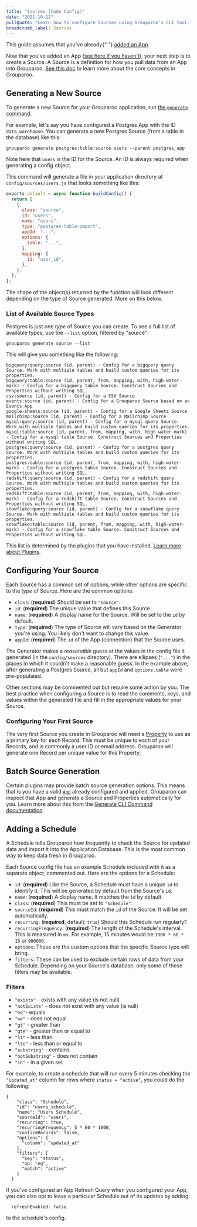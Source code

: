 ```yaml
---
title: "Sources (Code Config)"
date: "2021-10-12"
pullQuote: "Learn how to configure Sources using Grouparoo's CLI tool."
breadcrumb_label: Sources
---
```


<Alert variant="warning">
  This guide assumes that you've already{" "}
  <a href="/docs/config/code-config/apps">added an App</a>.
</Alert>

Now that you've added an App ([see here if you haven't](/docs/config/code-config/apps)), your next step is to create a Source. A Source is a definition for how you pull data from an App into Grouparoo. [See this doc](/docs/getting-started/product-concepts) to learn more about the core concepts in Grouparoo.

## Generating a New Source

To generate a new Source for your Grouparoo application, run [the `generate` command](/docs/cli/config#generate).

For example, let's say you have configured a Postgres App with the ID `data_warehouse`. You can generate a new Postgres Source (from a table in the database) like this:

    grouparoo generate postgres:table:source users --parent postgres_app

Note here that `users` is the ID for the Source. An ID is always required when generating a config object.

This command will generate a file in your application directory at `config/sources/users.js` that looks something like this:

```js
exports.default = async function buildConfig() {
  return [
    {
      class: "source",
      id: "users",
      name: "users",
      type: "postgres-table-import",
      appId: "...",
      options: {
        table: "...",
      },
      mapping: {
        id: "user_id",
      },
    },
  ];
};
```

The shape of the object(s) returned by the function will look different depending on the type of Source generated. More on this below.

### List of Available Source Types

Postgres is just one _type_ of Source you can create. To see a full list of available types, use the `--list` option, filtered by "source":

    grouparoo generate source --list

This will give you something like the following:

    bigquery:query:source (id, parent) - Config for a bigquery query Source. Work with multiple tables and build custom queries for its properties.
    bigquery:table:source (id, parent, from, mapping, with, high-water-mark) - Config for a bigquery table Source. Construct Sources and Properties without writing SQL.
    csv:source (id, parent) - Config for a CSV Source
    events:source (id, parent) - Config for a Grouparoo Source based on an Events App
    google-sheets:source (id, parent) - Config for a Google Sheets Source
    mailchimp:source (id, parent) - Config for a Mailchimp Source
    mysql:query:source (id, parent) - Config for a mysql query Source. Work with multiple tables and build custom queries for its properties.
    mysql:table:source (id, parent, from, mapping, with, high-water-mark) - Config for a mysql table Source. Construct Sources and Properties without writing SQL.
    postgres:query:source (id, parent) - Config for a postgres query Source. Work with multiple tables and build custom queries for its properties.
    postgres:table:source (id, parent, from, mapping, with, high-water-mark) - Config for a postgres table Source. Construct Sources and Properties without writing SQL.
    redshift:query:source (id, parent) - Config for a redshift query Source. Work with multiple tables and build custom queries for its properties.
    redshift:table:source (id, parent, from, mapping, with, high-water-mark) - Config for a redshift table Source. Construct Sources and Properties without writing SQL.
    snowflake:query:source (id, parent) - Config for a snowflake query Source. Work with multiple tables and build custom queries for its properties.
    snowflake:table:source (id, parent, from, mapping, with, high-water-mark) - Config for a snowflake table Source. Construct Sources and Properties without writing SQL.

This list is determined by the plugins that you have installed. [Learn more about Plugins](/docs/integrations).

## Configuring Your Source

Each Source has a common set of options, while other options are specific to the _type_ of Source. Here are the common options:

- `class`: (**required**) Should be set to `"source"`.
- `id`: (**required**) The unique value that defines this Source.
- `name`: (**required**) A display name for the Source. Will be set to the `id` by default.
- `type`: (**required**) The type of Source will vary based on the Generator you're using. You likely don't want to change this value.
- `appId`: (**required**) The `id` of the App (connection) that the Source uses.

The Generator makes a _reasonable_ guess at the values in the config file it generated (in the `config/sources` directory). There are ellipses (`"..."`) in the places in which it couldn't make a reasonable guess. In the example above, after generating a Postgres Source, all but `appId` and `options.table` were pre-populated.

Other sections may be commented out but require some action by you. The best practice when configuring a Source is to read the comments, keys, and values within the generated file and fill in the appropriate values for your Source.

### Configuring Your First Source

The very first Source you create in Grouparoo will need a [Property](/docs/config/code-config/properties) to use as a primary key for each Record. This must be unique to each of your Records, and is commonly a user ID or email address. Grouparoo will generate one Record per unique value for this Property.

## Batch Source Generation

Certain plugins may provide batch source generation options. This means that is you have a valid [`App`](/docs/config/code-config/apps) already configured and applied, Grouparoo can inspect that App and generate a Source and Properties automatically for you. Learn more about this from the [Generate CLI Command documentation](/docs/cli/config#batch-generation).

## Adding a Schedule

A Schedule tells Grouparoo how frequently to check the Source for updated data and import it into the Application Database. This is the most common way to keep data fresh in Grouparoo.

Each Source config file has an example Schedule included with it as a separate object, commented out. Here are the options for a Schedule:

- `id`: (**required**) Like the Source, a Schedule must have a unique `id` to identify it. This will be generated by default from the Source's `id`.
- `name`: (**required**) A display name. It matches the `id` by default.
- `class`: (**required**) This must be set to `"schedule"`.
- `sourceId`: (**required**) This must match the `id` of the Source. It will be set automatically.
- `recurring`: (**required**, default: `true`) Should this Schedule run regularly?
- `recurringFrequency`: (**required**) The length of the Schedule's interval. This is measured in `ms`. For example, 15 minutes would be `1000 * 60 * 15` or `900000`.
- `options`: These are the custom options that the specific Source type will bring.
- `filters`: These can be used to exclude certain rows of data from your Schedule.  Depending on your Source's database, only some of these filters may be available. 

### Filters

- `"exists"` - exists with any value (is not null)
- `"notExists"` - does not exist with any value (is null)
- `"eq"`- equals
- `"ne"` - does not equal
- `"gt"` - greater than
- `"gte"` - greater than or equal to
- `"lt"` - less than
- `"lte"` - less than or equal to
- `"substring"` - contains
- `"notSubstring"` - does not contain
- `"in"` - in a given set

For example, to create a schedule that will run every 5 minutes checking the `"updated_at"` column for rows where `status = "active"`, you could do the following:

```
{
    "class": "Schedule",
    "id": "users_schedule",
    "name": "Users Schedule",
    "sourceId": "users",
    "recurring": true,
    "recurringFrequency": 5 * 60 * 1000,
    "confirmRecords": false,
    "options": {
      "column": "updated_at"
    },
    "filters": [
      "key": "status",
      "op: "eq",
      "match": "active"
    ]
  }
```

If you've configured an App Refresh Query when you configured your App, you can also opt to leave a particular Schedule out of its updates by adding:

```
  refreshEnabled: false
```

to the schedule's config.

<ValidateAndApplyConfig />
